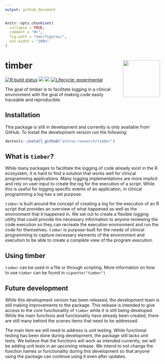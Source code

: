 ```yaml
---
output: github_document
---
```


<!-- README.md is generated from README.Rmd. Please edit that file -->

```r
knitr::opts_chunk$set(
  collapse = TRUE,
  comment = "#>",
  fig.path = "man/figures/",
  out.width = "100%"
)
```

# timber  <img src="man/figures/logo.png" align="right" alt="" width="120" />

<!-- badges: start -->
[![R build status](https://github.com/atorus-research/timber/workflows/R-CMD-check/badge.svg)](https://github.com/atorus-research/timber/actions?workflow=R-CMD-check)
[<img src="https://img.shields.io/codecov/c/github/atorus-research/timber">](https://codecov.io/gh/atorus-research/tplyr)
[<img src="https://img.shields.io/badge/License-MIT-blue.svg">](https://github.com/atorus-research/timber/blob/master/LICENSE.md)
[![Lifecycle: experimental](https://img.shields.io/badge/lifecycle-experimental-orange.svg)](https://lifecycle.r-lib.org/articles/stages.html#experimental-1)
<!-- badges: end -->

The goal of timber is to facilitate logging in a clinical environment with the goal of making code easily traceable and reproducible.

## Installation

This package is still in development and currently is only available from GitHub. To install the development version run the following:

```r
devtools::install_github("atorus-research/timber")
```

## What is ```timber```?

While many packages to facilitate the logging of code already exist in the R ecosystem, it is hard to find a solution that works well for clinical programming applications.  Many logging implementations are more implicit and rely on user input to create the log for the execution of a script.  While this is useful for logging specific events of an application, in clinical programming a log has a set purpose.  

```timber``` is built around the concept of creating a log for the execution of an R script that provides an overview of what happened as well as the environment that it happened in.  We set out to create a flexible logging utility that could provide the necessary information to anyone reviewing the code execution so they can recreate the execution environment and run the code for themselves.  ```timber``` is purpose-built for the needs of clinical programming to capture necessary elements of the environment and execution to be able to create a complete view of the program execution.

## Using timber
```timber``` can be used in a file or through scripting.  More information on how to use ```timber``` can be found in `vignette("timber")`

## Future development
While this development version has been released, the development team is still making improvements to the package.  This release is intended to give access to the core functionality of ```timber``` while it is still being developed.  While the main functions and functionality have already been created, there are still many behind the scenes items that need to be addressed.  

The main item we still need to address is unit testing.  While functional testing has been done during development, the package still lacks unit tests.  We believe that the functions will work as intended currently, we will be adding unit tests in an upcoming release.  We intend to not change the function names or functionality during this development so that anyone using the package can continue using it even after updates.
